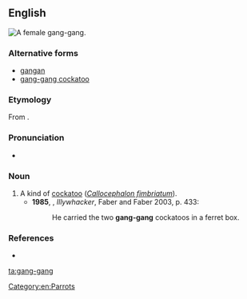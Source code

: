==English==
[[Image:Gang-gang_female_MJC01.jpg|thumb|right|A female gang-gang.]]
{{wikipedia|Gang-gang Cockatoo}}

===Alternative forms===
* [[gangan]]
* [[gang-gang cockatoo]]

===Etymology===
From {{etyl|wrh|en}} {{term|gaŋ-gaŋ|lang=wrh}}.

===Pronunciation===
*{{a|UK}} {{IPA|/ˈɡaŋɡaŋ/|lang=en}}

===Noun===
{{en-noun}}

# A kind of [[cockatoo]] (''[[Callocephalon fimbriatum]]'').
#*'''1985''', {{w|Peter Carey}}, ''Illywhacker'', Faber and Faber 2003, p. 433:
#*:He carried the two '''gang-gang''' cockatoos in a ferret box.

===References===
* {{reference-book |author=Dixon, R. M. W., Bruce Moore, W. S. Ramson, Mandy Thomas |year=2006 |title=Australian Aboriginal Words in English: Their Origin and Meaning |edition=2nd ed. |publisher=Oxford University Press |id=ISBN 0-19-554073-5 |pages=p. 85}}

[[Category:en:Parrots]]
[[ta:gang-gang]]